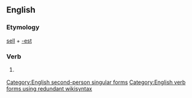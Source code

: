 ==English==

===Etymology===
[[sell]] + [[-est]]

===Verb===
{{en-verb form}}

# {{context|archaic|lang=en}} {{form of|Second-person singular simple present form|sell|lang=en}}

[[Category:English second-person singular forms]]
[[Category:English verb forms using redundant wikisyntax]]